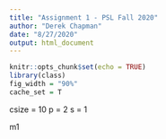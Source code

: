 ```yaml
---
title: "Assignment 1 - PSL Fall 2020"
author: "Derek Chapman"
date: "8/27/2020"
output: html_document
---
```


```r
knitr::opts_chunk$set(echo = TRUE)
library(class)
fig_width = "90%"
cache_set = T
```



csize = 10
p = 2
s = 1

m1
